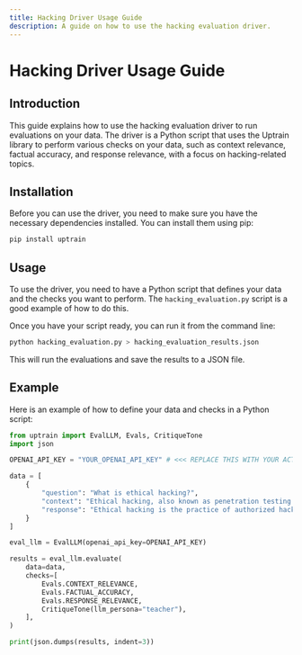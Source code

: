```yaml
---
title: Hacking Driver Usage Guide
description: A guide on how to use the hacking evaluation driver.
---
```


# Hacking Driver Usage Guide

## Introduction

This guide explains how to use the hacking evaluation driver to run evaluations on your data. The driver is a Python script that uses the Uptrain library to perform various checks on your data, such as context relevance, factual accuracy, and response relevance, with a focus on hacking-related topics.

## Installation

Before you can use the driver, you need to make sure you have the necessary dependencies installed. You can install them using pip:

```bash
pip install uptrain
```

## Usage

To use the driver, you need to have a Python script that defines your data and the checks you want to perform. The `hacking_evaluation.py` script is a good example of how to do this.

Once you have your script ready, you can run it from the command line:

```bash
python hacking_evaluation.py > hacking_evaluation_results.json
```

This will run the evaluations and save the results to a JSON file.

## Example

Here is an example of how to define your data and checks in a Python script:

```python
from uptrain import EvalLLM, Evals, CritiqueTone
import json

OPENAI_API_KEY = "YOUR_OPENAI_API_KEY" # <<< REPLACE THIS WITH YOUR ACTUAL OPENAI API KEY

data = [
    {
        "question": "What is ethical hacking?",
        "context": "Ethical hacking, also known as penetration testing...",
        "response": "Ethical hacking is the practice of authorized hacking to find security vulnerabilities and improve system defenses.",
    }
]

eval_llm = EvalLLM(openai_api_key=OPENAI_API_KEY)

results = eval_llm.evaluate(
    data=data,
    checks=[
        Evals.CONTEXT_RELEVANCE,
        Evals.FACTUAL_ACCURACY,
        Evals.RESPONSE_RELEVANCE,
        CritiqueTone(llm_persona="teacher"),
    ],
)

print(json.dumps(results, indent=3))
```
